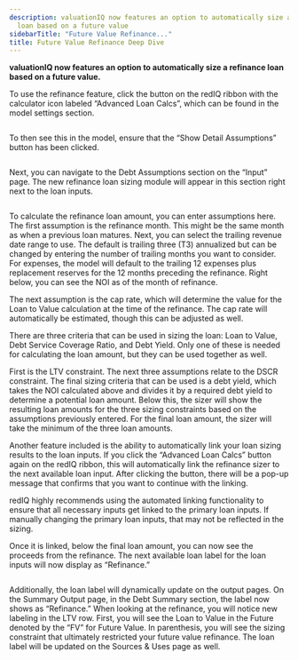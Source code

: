 ```yaml
---
description: valuationIQ now features an option to automatically size a refinance
  loan based on a future value
sidebarTitle: "Future Value Refinance..."
title: Future Value Refinance Deep Dive
---
```


**valuationIQ now features an option to automatically size a refinance loan based on a future value.**


To use the refinance feature, click the button on the redIQ ribbon with the calculator icon labeled “Advanced Loan Calcs”, which can be found in the model settings section.


<Frame caption="Advanced loan calculations and model settings options in financial model interface.">
  <img src="/images/rediq/017003eae6951bb4cd83b1f10266af99b63c4a50.png" alt="" />
</Frame>


To then see this in the model, ensure that the “Show Detail Assumptions” button has been clicked.


<Frame caption="Button to display detailed assumptions in model settings.">
  <img src="/images/rediq/d44aefb11c97f8b3931f7f278fc67764ad3febe5.png" alt="" />
</Frame>


Next, you can navigate to the Debt Assumptions section on the “Input” page. The new refinance loan sizing module will appear in this section right next to the loan inputs.


<Frame caption="Refinance analysis table with key financial metrics and calculations.">
  <img src="/images/rediq/2fce28b1c0bc7cc53f022718ff24749a779db87a.png" alt="" />
</Frame>


To calculate the refinance loan amount, you can enter assumptions here. The first assumption is the refinance month. This might be the same month as when a previous loan matures. Next, you can select the trailing revenue date range to use. The default is trailing three (T3) annualized but can be changed by entering the number of trailing months you want to consider. For expenses, the model will default to the trailing 12 expenses plus replacement reserves for the 12 months preceding the refinance. Right below, you can see the NOI as of the month of refinance.


The next assumption is the cap rate, which will determine the value for the Loan to Value calculation at the time of the refinance. The cap rate will automatically be estimated, though this can be adjusted as well.


There are three criteria that can be used in sizing the loan: Loan to Value, Debt Service Coverage Ratio, and Debt Yield. Only one of these is needed for calculating the loan amount, but they can be used together as well.


First is the LTV constraint. The next three assumptions relate to the DSCR constraint. The final sizing criteria that can be used is a debt yield, which takes the NOI calculated above and divides it by a required debt yield to determine a potential loan amount. Below this, the sizer will show the resulting loan amounts for the three sizing constraints based on the assumptions previously entered. For the final loan amount, the sizer will take the minimum of the three loan amounts.


Another feature included is the ability to automatically link your loan sizing results to the loan inputs. If you click the “Advanced Loan Calcs” button again on the redIQ ribbon, this will automatically link the refinance sizer to the next available loan input. After clicking the button, there will be a pop-up message that confirms that you want to continue with the linking.


redIQ highly recommends using the automated linking functionality to ensure that all necessary inputs get linked to the primary loan inputs. If manually changing the primary loan inputs, that may not be reflected in the sizing.


Once it is linked, below the final loan amount, you can now see the proceeds from the refinance. The next available loan label for the loan inputs will now display as “Refinance.”


<Frame caption="Table displaying loan categories: Originated Loans, Refinance, Loan 2, and Loan 3.">
  <img src="/images/rediq/869c54563e736f29d27241de9a987ae82ae3aa9c.png" alt="" />
</Frame>


Additionally, the loan label will dynamically update on the output pages. On the Summary Output page, in the Debt Summary section, the label now shows as “Refinance.” When looking at the refinance, you will notice new labeling in the LTV row. First, you will see the Loan to Value in the Future denoted by the “FV” for Future Value. In parenthesis, you will see the sizing constraint that ultimately restricted your future value refinance. The loan label will be updated on the Sources & Uses page as well.


<Frame caption="Debt summary comparing Assumable 1 and Refinance terms, including loan amounts and interest rates.">
  <img src="/images/rediq/fe43f0097c2a29c3e19fc188ea6edc46ddb4df99.png" alt="" />
</Frame>